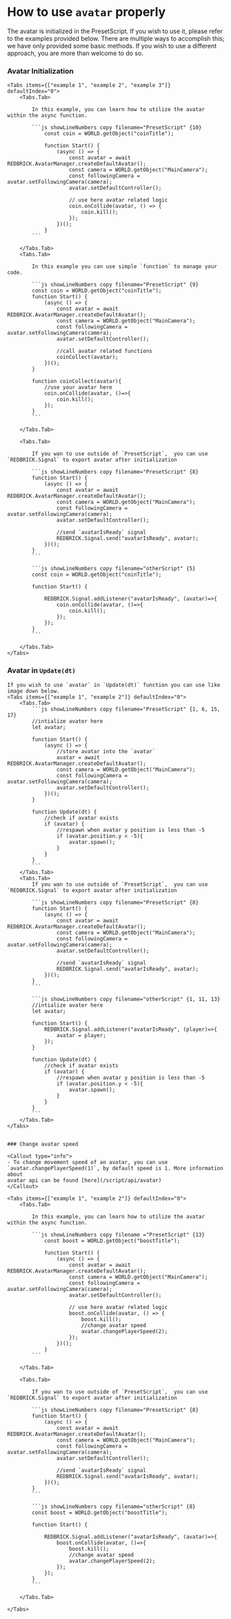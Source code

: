 
# How to use `avatar` properly

<Callout type="warning">
  The avatar is initialized in the PresetScript. If you wish to use it, please
  refer to the examples provided below.
</Callout>

<Callout type="info">
  There are multiple ways to accomplish this; we have only provided some basic
  methods. If you wish to use a different approach, you are more than welcome to
  do so.
</Callout>

<Steps>

### Avatar Initialization

    <Tabs items={["example 1", "example 2", "example 3"]} defaultIndex="0">
        <Tabs.Tab>

            In this example, you can learn how to utilize the avatar within the async function.

            ```js showLineNumbers copy filename="PresetScript" {10}
                const coin = WORLD.getObject("coinTitle");

                function Start() {
                    (async () => {
                        const avatar = await REDBRICK.AvatarManager.createDefaultAvatar();
                        const camera = WORLD.getObject("MainCamera");
                        const followingCamera = avatar.setFollowingCamera(camera);
                        avatar.setDefaultController();

                        // use here avatar related logic
                        coin.onCollide(avatar, () => {
                            coin.kill();
                        });
                    })();
                }
            ```

        </Tabs.Tab>
        <Tabs.Tab>

            In this example you can use simple `function` to manage your code.

            ```js showLineNumbers copy filename="PresetScript" {9}
            const coin = WORLD.getObject("coinTitle");
            function Start() {
                (async () => {
                    const avatar = await REDBRICK.AvatarManager.createDefaultAvatar();
                    const camera = WORLD.getObject("MainCamera");
                    const followingCamera = avatar.setFollowingCamera(camera);
                    avatar.setDefaultController();

                    //call avatar related functions
                    coinCollect(avatar);
                })();
            }

            function coinCollect(avatar){
                //use your avatar here
                coin.onCollide(avatar, ()=>{
                    coin.kill();
                });
            }
            ```

        </Tabs.Tab>

        <Tabs.Tab>

            If you wan to use outside of `PresetScript`,  you can use `REDBRICK.Signal` to export avatar after initialization

            ```js showLineNumbers copy filename="PresetScript" {8}
            function Start() {
                (async () => {
                    const avatar = await REDBRICK.AvatarManager.createDefaultAvatar();
                    const camera = WORLD.getObject("MainCamera");
                    const followingCamera = avatar.setFollowingCamera(camera);
                    avatar.setDefaultController();

                    //send `avatarIsReady` signal
                    REDBRICK.Signal.send("avatarIsReady", avatar);
                })();
            }
            ```

            ```js showLineNumbers copy filename="otherScript" {5}
            const coin = WORLD.getObject("coinTitle");

            function Start() {

                REDBRICK.Signal.addListener("avatarIsReady", (avatar)=>{
                    coin.onCollide(avatar, ()=>{
                        coin.kill();
                    });
                });
            }
            ```

        </Tabs.Tab>
    </Tabs>

### Avatar in `Update(dt)`

    If you wish to use `avatar` in `Update(dt)` function you can use like image down below.
    <Tabs items={["example 1", "example 2"]} defaultIndex="0">
        <Tabs.Tab>
            ```js showLineNumbers copy filename="PresetScript" {1, 6, 15, 17}
            //intialize avater here
            let avatar;

            function Start() {
                (async () => {
                    //store avatar into the `avatar`
                    avatar = await REDBRICK.AvatarManager.createDefaultAvatar();
                    const camera = WORLD.getObject("MainCamera");
                    const followingCamera = avatar.setFollowingCamera(camera);
                    avatar.setDefaultController();
                })();
            }

            function Update(dt) {
                //check if avatar exists
                if (avatar) {
                    //respawn when avatar y position is less than -5
                    if (avatar.position.y < -5){
                        avatar.spawn();
                    }
                }
            }
            ```
        </Tabs.Tab>
        <Tabs.Tab>
            If you wan to use outside of `PresetScript`,  you can use `REDBRICK.Signal` to export avatar after initialization

            ```js showLineNumbers copy filename="PresetScript" {8}
            function Start() {
                (async () => {
                    const avatar = await REDBRICK.AvatarManager.createDefaultAvatar();
                    const camera = WORLD.getObject("MainCamera");
                    const followingCamera = avatar.setFollowingCamera(camera);
                    avatar.setDefaultController();

                    //send `avatarIsReady` signal
                    REDBRICK.Signal.send("avatarIsReady", avatar);
                })();
            }
            ```

            ```js showLineNumbers copy filename="otherScript" {1, 11, 13}
            //intialize avater here
            let avatar;

            function Start() {
                REDBRICK.Signal.addListener("avatarIsReady", (player)=>{
                    avatar = player;
                });
            }

            function Update(dt) {
                //check if avatar exists
                if (avatar) {
                    //respawn when avatar y position is less than -5
                    if (avatar.position.y < -5){
                        avatar.spawn();
                    }
                }
            }
            ```
        </Tabs.Tab>
    </Tabs>


    ### Change avatar speed

    <Callout type="info">
    - To change movement speed of an avatar, you can use
    `avatar.changePlayerSpeed(1)`, by default speed is 1. More information about
    avatar api can be found [here](/script/api/avatar)
    </Callout>

    <Tabs items={["example 1", "example 2"]} defaultIndex="0">
        <Tabs.Tab>

            In this example, you can learn how to utilize the avatar within the async function.

            ```js showLineNumbers copy filename ="PresetScript" {13}
                const boost = WORLD.getObject("boostTitle");

                function Start() {
                    (async () => {
                        const avatar = await REDBRICK.AvatarManager.createDefaultAvatar();
                        const camera = WORLD.getObject("MainCamera");
                        const followingCamera = avatar.setFollowingCamera(camera);
                        avatar.setDefaultController();

                        // use here avatar related logic
                        boost.onCollide(avatar, () => {
                            boost.kill();
                            //change avatar speed
                            avatar.changePlayerSpeed(2);
                        });
                    })();
                }
            ```

        </Tabs.Tab>

        <Tabs.Tab>

            If you wan to use outside of `PresetScript`,  you can use `REDBRICK.Signal` to export avatar after initialization

            ```js showLineNumbers copy filename="PresetScript" {8}
            function Start() {
                (async () => {
                    const avatar = await REDBRICK.AvatarManager.createDefaultAvatar();
                    const camera = WORLD.getObject("MainCamera");
                    const followingCamera = avatar.setFollowingCamera(camera);
                    avatar.setDefaultController();

                    //send `avatarIsReady` signal
                    REDBRICK.Signal.send("avatarIsReady", avatar);
                })();
            }
            ```

            ```js showLineNumbers copy filename="otherScript" {8}
            const boost = WORLD.getObject("boostTitle");

            function Start() {

                REDBRICK.Signal.addListener("avatarIsReady", (avatar)=>{
                    boost.onCollide(avatar, ()=>{
                        boost.kill();
                        //change avatar speed
                        avatar.changePlayerSpeed(2);
                    });
                });
            }
            ```

        </Tabs.Tab>

    </Tabs>

</Steps>
